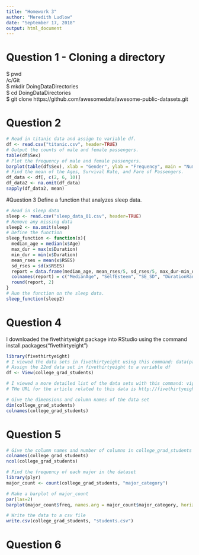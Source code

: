 ```yaml
---
title: "Homework 3"
author: "Meredith Ludlow"
date: "September 17, 2018"
output: html_document
---
```


# Question 1 - Cloning a directory
$ pwd  
/c/Git  
$ mkdir DoingDataDirectories  
$ cd DoingDataDirectories  
$ git clone https://github.com/awesomedata/awesome-public-datasets.git  

# Question 2
```r
# Read in titanic data and assign to variable df.
df <- read.csv("titanic.csv", header=TRUE)
# Output the counts of male and female passengers.
table(df$Sex)
# Plot the frequency of male and female passengers.
barplot(table(df$Sex), xlab = "Gender", ylab = "Frequency", main = "Number of Men and Women on the Titanic")
# Find the mean of the Ages, Survival Rate, and Fare of Passengers.
df_data <- df[, c(2, 6, 10)]
df_data2 <- na.omit(df_data)
sapply(df_data2, mean)
```

#Question 3
Define a function that analyzes sleep data.

```r
# Read in sleep data
sleep <- read.csv("sleep_data_01.csv", header=TRUE)
# Remove any missing data
sleep2 <- na.omit(sleep)
# Define the function
sleep_function <- function(x){
  median_age = median(x$Age)
  max_dur = max(x$Duration)
  min_dur = min(x$Duration)
  mean_rses = mean(x$RSES)
  sd_rses = sd(x$RSES)
  report = data.frame(median_age, mean_rses/5, sd_rses/5, max_dur-min_dur)
  colnames(report) = c("MedianAge", "SelfEsteem", "SE_SD", "DurationRange")
  round(report, 2)
}
# Run the function on the sleep data.
sleep_function(sleep2)
```

# Question 4
I downloaded the fivethirtyeight package into RStudio using the command  
install.packages("fivethirtyeight")  

```r
library(fivethirtyeight)
# I viewed the data sets in fivethirtyeight using this command: data(package = "fivethirtyeight")
# Assign the 22nd data set in fivethirtyeight to a variable df
df <- View(college_grad_students)

# I viewed a more detailed list of the data sets with this command: vignette("fivethirtyeight", package = "fivethirtyeight")
# THe URL for the article related to this data is http://fivethirtyeight.com/features/the-economic-guide-to-picking-a-college-major/

# Give the dimensions and column names of the data set
dim(college_grad_students)
colnames(college_grad_students)
```

# Question 5
```r
# Give the column names and number of columns in college_grad_students dataset
colnames(college_grad_students)
ncol(college_grad_students)

# Find the frequency of each major in the dataset
library(plyr)
major_count <- count(college_grad_students, "major_category")

# Make a barplot of major_count
par(las=2)
barplot(major_count$freq, names.arg = major_count$major_category, horiz = TRUE, main = "Number of College Graduates in each Major", xlab = "Frequency", ylab = "Major", col = 3)

# Write the data to a csv file
write.csv(college_grad_students, "students.csv")
```

# Question 6
